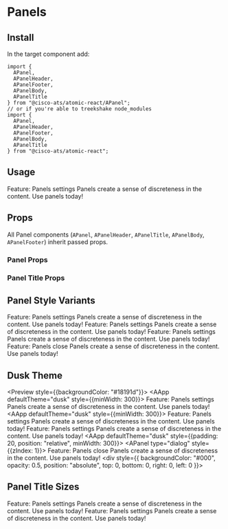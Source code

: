 

<Meta title="Components/Panels" component={APanel} />

# Panels

## Install

In the target component add:

```
import {
  APanel,
  APanelHeader,
  APanelFooter,
  APanelBody,
  APanelTitle
} from "@cisco-ats/atomic-react/APanel";
// or if you're able to treekshake node_modules
import {
  APanel,
  APanelHeader,
  APanelFooter,
  APanelBody,
  APanelTitle
} from "@cisco-ats/atomic-react";
```

## Usage

<Preview>
  <AApp>
    <APanel>
      <APanelHeader>
        <APanelTitle>Feature: Panels</APanelTitle>
        <AIcon>settings</AIcon>
      </APanelHeader>
      <APanelBody>
        Panels create a sense of discreteness in the content.
      </APanelBody>
      <APanelFooter>Use panels today!</APanelFooter>
    </APanel>
  </AApp>
</Preview>

## Props

All Panel components (`APanel`, `APanelHeader`, `APanelTitle`, `APanelBody`, `APanelFooter`) inherit passed props.

### Panel Props

<Props of={APanel} />

### Panel Title Props

<Props of={APanelTitle} />

## Panel Style Variants

<Preview>
  <Story name="variants-1">
    <AApp style={{minWidth: 300}}>
      <APanel>
        <APanelHeader>
          <APanelTitle>Feature: Panels</APanelTitle>
          <AIcon>settings</AIcon>
        </APanelHeader>
        <APanelBody>
          Panels create a sense of discreteness in the content.
        </APanelBody>
        <APanelFooter>Use panels today!</APanelFooter>
      </APanel>
    </AApp>
  </Story>
  <Story name="variants-2">
    <AApp style={{minWidth: 300}}>
      <APanel type="grey">
        <APanelHeader>
          <APanelTitle>Feature: Panels</APanelTitle>
          <AIcon>settings</AIcon>
        </APanelHeader>
        <APanelBody>
          Panels create a sense of discreteness in the content.
        </APanelBody>
        <APanelFooter>Use panels today!</APanelFooter>
      </APanel>
    </AApp>
  </Story>
  <Story name="variants-3">
    <AApp>
      <APanel type="white">
        <APanelHeader>
          <APanelTitle>Feature: Panels</APanelTitle>
          <AIcon>settings</AIcon>
        </APanelHeader>
        <APanelBody>
          Panels create a sense of discreteness in the content.
        </APanelBody>
        <APanelFooter>Use panels today!</APanelFooter>
      </APanel>
    </AApp>
  </Story>
  <Story name="variants-4">
    <AApp style={{padding: 20, position: "relative", minWidth: 300}}>
      <APanel type="dialog" style={{zIndex: 1}}>
        <APanelHeader>
          <APanelTitle>Feature: Panels</APanelTitle>
          <AIcon>close</AIcon>
        </APanelHeader>
        <APanelBody>
          Panels create a sense of discreteness in the content.
        </APanelBody>
        <APanelFooter>Use panels today!</APanelFooter>
      </APanel>
      <div
        style={{
          backgroundColor: "#000",
          opacity: 0.5,
          position: "absolute",
          top: 0,
          bottom: 0,
          right: 0,
          left: 0
        }}></div>
    </AApp>
  </Story>
</Preview>

## Dusk Theme

<Preview style={{backgroundColor: "#18191d"}}>
  <Story name="dusk-1">
    <AApp defaultTheme="dusk" style={{minWidth: 300}}>
      <APanel>
        <APanelHeader>
          <APanelTitle>Feature: Panels</APanelTitle>
          <AIcon>settings</AIcon>
        </APanelHeader>
        <APanelBody>
          Panels create a sense of discreteness in the content.
        </APanelBody>
        <APanelFooter>Use panels today!</APanelFooter>
      </APanel>
    </AApp>
  </Story>
  <Story name="dusk-2">
    <AApp defaultTheme="dusk" style={{minWidth: 300}}>
      <APanel type="grey">
        <APanelHeader>
          <APanelTitle>Feature: Panels</APanelTitle>
          <AIcon>settings</AIcon>
        </APanelHeader>
        <APanelBody>
          Panels create a sense of discreteness in the content.
        </APanelBody>
        <APanelFooter>Use panels today!</APanelFooter>
      </APanel>
    </AApp>
  </Story>
  <Story name="dusk-3">
    <AApp defaultTheme="dusk">
      <APanel type="white">
        <APanelHeader>
          <APanelTitle>Feature: Panels</APanelTitle>
          <AIcon>settings</AIcon>
        </APanelHeader>
        <APanelBody>
          Panels create a sense of discreteness in the content.
        </APanelBody>
        <APanelFooter>Use panels today!</APanelFooter>
      </APanel>
    </AApp>
  </Story>
  <Story name="dusk-4">
    <AApp
      defaultTheme="dusk"
      style={{padding: 20, position: "relative", minWidth: 300}}>
      <APanel type="dialog" style={{zIndex: 1}}>
        <APanelHeader>
          <APanelTitle>Feature: Panels</APanelTitle>
          <AIcon>close</AIcon>
        </APanelHeader>
        <APanelBody>
          Panels create a sense of discreteness in the content.
        </APanelBody>
        <APanelFooter>Use panels today!</APanelFooter>
      </APanel>
      <div
        style={{
          backgroundColor: "#000",
          opacity: 0.5,
          position: "absolute",
          top: 0,
          bottom: 0,
          right: 0,
          left: 0
        }}></div>
    </AApp>
  </Story>
</Preview>

## Panel Title Sizes

<Preview>
  <Story name="title-1">
    <AApp>
      <APanel>
        <APanelHeader>
          <APanelTitle>Feature: Panels</APanelTitle>
          <AIcon>settings</AIcon>
        </APanelHeader>
        <APanelBody>
          Panels create a sense of discreteness in the content.
        </APanelBody>
        <APanelFooter>Use panels today!</APanelFooter>
      </APanel>
    </AApp>
  </Story>
  <Story name="title-2">
    <AApp>
      <APanel>
        <APanelHeader>
          <APanelTitle small>Feature: Panels</APanelTitle>
          <AIcon>settings</AIcon>
        </APanelHeader>
        <APanelBody>
          Panels create a sense of discreteness in the content.
        </APanelBody>
        <APanelFooter>Use panels today!</APanelFooter>
      </APanel>
    </AApp>
  </Story>
</Preview>
